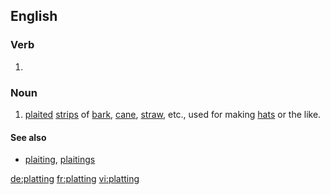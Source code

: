 ==English==

===Verb===
{{head|en|present participle}}

# {{present participle of|plat|lang=en|nocat=1}}

===Noun===
{{en-noun}}

# {{context|archaic|lang=en}} [[plait]]ed [[strip]]s of [[bark]], [[cane]], [[straw]], etc., used for making [[hat]]s or the like.

====See also====
* [[plaiting]], [[plaitings]]

{{Webster 1913}}

[[de:platting]]
[[fr:platting]]
[[vi:platting]]